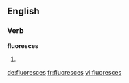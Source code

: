 ==English==

===Verb===
'''fluoresces'''

# {{en-third-person singular of|fluoresce}}

[[de:fluoresces]]
[[fr:fluoresces]]
[[vi:fluoresces]]